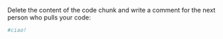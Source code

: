 Delete the content of the code chunk and write a comment for the next person who pulls your code:

```{r}

#ciao!

```

